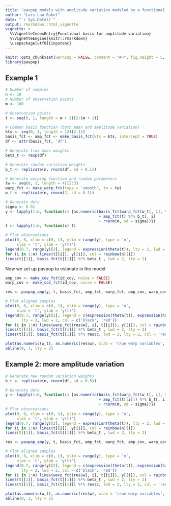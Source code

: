 ```yaml
---
title: "pavpop models with amplitude variation modeled by a functional basis"
author: "Lars Lau Raket"
date: "`r Sys.Date()`"
output: rmarkdown::html_vignette
vignette: >
  %\VignetteIndexEntry{Functional basis for amplitude variation}
  %\VignetteEngine{knitr::rmarkdown}
  \usepackage[utf8]{inputenc}
---
```

```r
knitr::opts_chunk$set(warning = FALSE, comment = "#>", fig.height = 5, fig.width = 7)
library(pavpop)
```

## Example 1

```r
# Number of samples
n <- 10 
# Number of observation points
m <- 100 

# Observation points
t <- seq(0, 1, length = m + 2)[2:(m + 1)] 

# Common basis function (both mean and amplitude variation)
kts <- seq(0, 1, length = 12)[2:11]
basis_fct <- amp_fct <- make_basis_fct(kts = kts, intercept = TRUE)
df <- attr(basis_fct, 'df')

# Generate true mean weights 
beta_t <- rexp(df)

# Generate random variation weights
b_t <- replicate(n, rnorm(df, sd = 0.1))

# Generate warping function and random parameters
tw <- seq(0, 1, length = 4)[2:3]
warp_fct <- make_warp_fct(type = 'smooth', tw = tw)
w_t <- replicate(n, rnorm(2, sd = 0.1))

# Generate data
sigma <- 0.01
y <- lapply(1:n, function(i) {as.numeric(basis_fct(warp_fct(w_t[, i], t)) %*% beta_t 
                                         + amp_fct(t) %*% b_t[, i] 
                                         + rnorm(m, sd = sigma))}) 
t <- lapply(1:n, function(x) t)

# Plot observations
plot(0, 0, xlim = c(0, 1), ylim = range(y), type = 'n', 
     xlab = 't', ylab = 'y(t)')
legend(0.7, range(y)[2], legend = expression(theta(t)), lty = 2, lwd = 2)
for (i in 1:n) lines(t[[i]], y[[i]], col = rainbow(n)[i])
lines(t[[1]], basis_fct(t[[1]]) %*% beta_t , lwd = 2, lty = 2)
```

Now we set up pavpop to estimate in the model
```r
amp_cov <- make_cov_fct(id_cov, noise = FALSE)
warp_cov <- make_cov_fct(id_cov, noise = FALSE)

res <- pavpop_amp(y, t, basis_fct, amp_fct, warp_fct, amp_cov, warp_cov, iter = c(10, 10))

# Plot aligned samples
plot(0, 0, xlim = c(0, 1), ylim = range(y), type = 'n', 
     xlab = 't', ylab = 'y(t)')
legend(0.7, range(y)[2], legend = c(expression(theta(t)), expression(hat(theta)(t))), 
       lty = 2, lwd = 2, col = c('black', 'red'))
for (i in 1:n) lines(warp_fct(res$w[, i], t[[i]]), y[[i]], col = rainbow(n)[i])
lines(t[[1]], basis_fct(t[[1]]) %*% beta_t , lwd = 2, lty = 2)
lines(t[[1]], basis_fct(t[[1]]) %*% res$c, lwd = 2, lty = 2, col = 'red')

plot(as.numeric(w_t), as.numeric(res$w), xlab = 'true warp variables', ylab = 'estimated warp variables', pch = 19, col = c('green', 'blue'))
abline(0, 1, lty = 2)
```



## Example 2: more amplitude variation

```r
# Generate new random variation weights
b_t <- replicate(n, rnorm(df, sd = 0.5))

# Generate data
y <- lapply(1:n, function(i) {as.numeric(basis_fct(warp_fct(w_t[, i], t[[i]])) %*% beta_t 
                                         + amp_fct(t[[i]]) %*% b_t[, i] 
                                         + rnorm(m, sd = sigma))}) 
# Plot observations
plot(0, 0, xlim = c(0, 1), ylim = range(y), type = 'n', 
     xlab = 't', ylab = 'y(t)')
legend(0.7, range(y)[2], legend = expression(theta(t)), lty = 2, lwd = 2)
for (i in 1:n) lines(t[[i]], y[[i]], col = rainbow(n)[i])
lines(t[[1]], basis_fct(t[[1]]) %*% beta_t , lwd = 2, lty = 2)

res <- pavpop_amp(y, t, basis_fct, amp_fct, warp_fct, amp_cov, warp_cov, iter = c(10, 10))

# Plot aligned samples
plot(0, 0, xlim = c(0, 1), ylim = range(y), type = 'n', 
     xlab = 't', ylab = 'y(t)')
legend(0.7, range(y)[2], legend = c(expression(theta(t)), expression(hat(theta)(t))), 
       lty = 2, lwd = 2, col = c('black', 'red'))
for (i in 1:n) lines(warp_fct(res$w[, i], t[[i]]), y[[i]], col = rainbow(n)[i])
lines(t[[1]], basis_fct(t[[1]]) %*% beta_t , lwd = 2, lty = 2)
lines(t[[1]], basis_fct(t[[1]]) %*% res$c, lwd = 2, lty = 2, col = 'red')

plot(as.numeric(w_t), as.numeric(res$w), xlab = 'true warp variables', ylab = 'estimated warp variables', pch = 19, col = c('green', 'blue'))
abline(0, 1, lty = 2)
```
